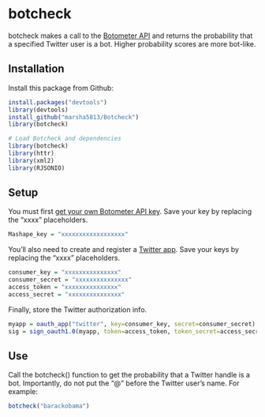 # botcheck

botcheck makes a call to the [Botometer API](https://botometer.iuni.iu.edu/#!/) and returns the probability that a specified Twitter user is a bot. Higher probability scores are more bot-like.

## Installation

Install this package from Github:

```r
install.packages("devtools")
library(devtools)
install_github("marsha5813/Botcheck")
library(botcheck)

# Load Botcheck and dependencies
library(botcheck)
library(httr)
library(xml2) 
library(RJSONIO)
```

## Setup 

You must first [get your own Botometer API key](https://market.mashape.com/OSoMe/botometer). Save your key by replacing the "xxxx" placeholders.

```r
Mashape_key = "xxxxxxxxxxxxxxxxxx"
```

You'll also need to create and register a [Twitter app](https://apps.twitter.com/). Save your keys by replacing the "xxxx" placeholders.

```r
consumer_key = "xxxxxxxxxxxxxxx"
consumer_secret = "xxxxxxxxxxxxxxx"
access_token = "xxxxxxxxxxxxxxx"
access_secret = "xxxxxxxxxxxxxxx"
```

Finally, store the Twitter authorization info.

```r
myapp = oauth_app("twitter", key=consumer_key, secret=consumer_secret)
sig = sign_oauth1.0(myapp, token=access_token, token_secret=access_secret)
```

## Use

Call the botcheck() function to get the probability that a Twitter handle is a bot. Importantly, do not put the "@" before the Twitter user's name. For example:

```r
botcheck("barackobama")
```




